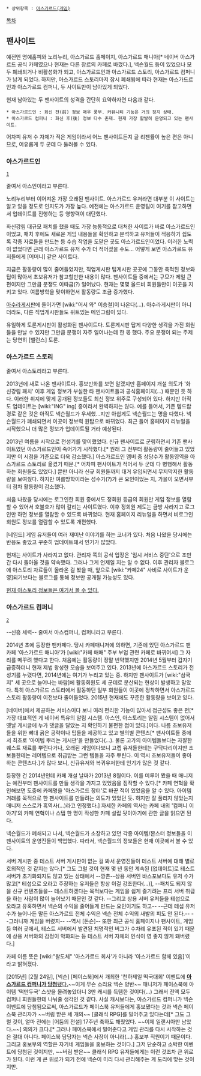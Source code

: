  * 상위항목 : [[아스가르드(게임)]]

[[목차]]
== 팬사이트 ==
예전엔 명예홈피와 노리누리, 아스가르드 홈페이지, 아스가르드 매니아[* 네이버 아스가르드 공식 카페였으나 현재는 다른 장르의 카페로 바꼈다.], 넥슨월드 등이 있었으나 모두 폐쇄되거나 비활성화가 되고, 아스가르드인과 아스가르드 스토리, 아스가르드 컴퍼니가 남게 되었다. 하지만, 아스가르드 스토리마저 잠시 폐쇄됨에 따라 현재는 아스가드르인과 아스가르드 컴퍼니, 두 사이트만이 남아있게 되었다.

현재 남아있는 두 팬사이트의 성격을 간단히 요약하자면 다음과 같다.

 * 아스가르드인 : 화신 전(前) 정보 매우 풍부. 커뮤니티 기능은 거의 정지 상태.
 * 아스가르드 컴퍼니 : 화신 후(後) 정보 다수 존재. 현재 가장 활발히 운영되고 있는 팬사이트.

어차피 유저 수 자체가 적은 게임이라서 어느 팬사이트든지 글 리젠률이 높은 편은 아니므로, 여유롭게 두 군데 다 둘러볼 수 있다.


=== 아스가르드인 ===
 [http://asin.betagame.kr/zbxe/main3]

줄여서 아스인이라고 부른다.

노리누리부터 이어져온 가장 오래된 팬사이트. 아스가르드 유저라면 대부분 이 사이트는 알고 있을 정도로 인지도가 가장 높다. 예전에는 아스가르드 운영팀이 여기를 참고하면서 업데이트를 진행하는 등 영향력이 대단했다.

화신강림 대규모 패치를 했을 때도 가장 능동적으로 대처한 사이트가 바로 아스가르드인이었고, 패치 후에도 새로운 게임 내용들을 확인하고 분석하고 유저들이 적응하기 쉽도록 각종 자료들을 만드는 등 수습 작업을 도맡은 곳도 아스가르드인이었다. 이러한 노력이 없었다면 근래 아스가르드 유저 수가 더 적어졌을 수도... 어떻게 보면 아스가르드 유저들에게 [어머니] 같은 사이트다.

지금은 활동량이 많이 줄어들었지만, 직업게시판 팁게시판 곳곳에 그동안 축적된 정보와 팁이 많아서 초보유저가 참고할만한 내용이 많다. 팬사이트들 중에서는 규모가 제일 큰 편이지만 그만큼 분쟁도 이따금(?) 일어났다. 현재는 몇몇 올드비 회원들만이 이곳을 지키고 있다. 여름방학을 맞이하면서 활동량도 조금 증가했다.

[http://asin.betanews.net/zbxe/asura 아수라게시판]에 들어가면 [wiki:"어서 와" 이승철]이 나온다(...). 아수라게시판이 아니더라도, 다른 직업게시판들도 위트있는 메인그림이 있다.

유일하게 토론게시판이 활성화된 팬사이트다. 토론게시판 답게 다양한 생각을 가진 회원들을 만날 수 있지만 그만큼 분쟁이 자주 일어나는데 한 몫 했다. 주요 분쟁이 되는 주제는 당연히 [밸런스] 토론.



=== 아스가르드 스토리 ===

줄여서 아스토리라고 부른다.

2013년에 새로 나온 팬사이트다. 홍보만화를 보면 알겠지만 홈페이지 개설 의도가 '화신강림 패치' 이후 게임 정보가 부실한 타 팬사이트들과 공식홈페이지(...) 때문인 듯 하다. 이러한 취지에 맞게 공개된 정보들도 최신 정보 위주로 구성되어 있다. 하지만 아직도 업데이트는 [wiki:"ING" ing] 중이라서 완벽하지는 않다. 예를 들어서, 기존 템드랍 경로 같은 것은 아직도 넥슨월드가 우세했...지만 아쉽게도 넥슨월드는 명을 다했다. 넥슨월드가 폐쇄되면서 이곳이 정보력 원탑으로 바뀌었다. 최근 들어 홈페이지 리뉴얼을 시작했으니 더 많은 정보가 업데이트될 거라 예상된다.

2013년 여름을 시작으로 전성기를 맞이했었다. 신규 팬사이트로 군림하면서 기존 팬사이트였던 아스가르드인이 죽어가기 시작했다.[* 원래 그 전부터 활동량이 줄어들고 있었지만 이 시점을 기준으로 더욱 감소했다.] 아스가르드인 멤버 중 상당수가 활동영역을 아스가르드 스토리로 옮겼기 때문.[* 어차피 팬사이트가 적어서 두 군데 다 병행해서 활동하는 회원들도 있었다.] 뿐만 아니라 신규 회원들까지 대거 유입되면서 무지막지한 활동량을 보여줬다. 하지만 여름방학이라는 성수기(?)가 큰 요인이었는 지, 가을이 오면서부터 점차 활동량이 감소했다. 

처음 나왔을 당시에는 로그인한 회원 중에서도 정회원 등급의 회원만 게임 정보를 열람할 수 있어서 호불호가 많이 갈리는 사이트였다. 이후 정회원 제도는 금방 사라지고 로그인만 하면 정보를 열람할 수 있도록 바뀌었다. 현재 홈페이지 리뉴얼을 하면서 비로그인 회원도 정보를 열람할 수 있도록 개편했다.

[네임드] 게임 유저들이 여러 재미난 이야기를 하는 코너가 있다. 처음 나왔을 당시에는 반응도 좋았고 꾸준히 업데이트돼서 인기가 많았다.


현재는 사이트가 사라지고 없다. 관리자 쪽의 공식 입장은 '임시 서비스 중단'으로 조만간 다시 돌아올 것을 약속했다. 그러나 그게 언제일 지는 알 수 없다. 이후 관리자 블로그에 아스토리 자료들이 올라온 걸 봤을 때, 앞으로 [wiki:"카페24" 사비로 사이트가 운영]되기보다는 블로그를 통해 정보만 공개될 가능성도 있다.

[http://gompiki.blog.me/ 현재 아스토리 정보들은 여기서 볼 수 있다.]

=== 아스가르드 컴퍼니 ===
 [http://cafe.naver.com/asgardcompany]

--신흥 세력--
줄여서 아스컴퍼니, 컴퍼니라고 부른다.

2014년 초에 등장한 팬카페다. 당시 카페매니저에 의하면, 기존에 있던 아스가르드 팬카페 '아스가르드 매니아'가 [wiki:"카페 매매" 주부 부업 관련 카페로 바뀌어서] 그 자리를 메꾸려 했다고 한다. 처음에는 활동량이 정말 빈약했지만 2014년 5월부터 갑자기 급증하더니 현재 제법 왕성한 모습을 보여주고 있다. 2013년에 아스가르드 스토리가 전성기를 누렸다면, 2014년에는 여기가 누리고 있는 중. 하지만 팬사이트가 [wiki:"삼국지" 세 곳으로 늘어나는 바람]에 활동회원도 세 군데로 분산되는 현상이 발생하고 말았다. 특히 아스가르드 스토리에서 활동하던 일부 회원들이 이곳에 정착하면서 아스가르드 스토리 활동량이 이전보다 줄어들었다. 
2015년 현재에도 꾸준한 활동량을 보이고 있다.

[네이버]에서 제공하는 서비스이다 보니 여러 편리한 기능이 많아서 접근성도 좋은 편[* 가장 대표적인 게 네이버 특유의 알림 시스템. 아스인, 아스토리는 알림 시스템이 없어서 옛날 게시글에 누가 댓글을 달았는 지 확인하기 불편한 점이 있다.]이다. 나름 초보유저들을 위한 뼈대 굵은 공략이나 팁들을 제공하고 있고 별의별 콘텐츠[* 팬사이트들 중에서 최초로 '아이템 뿌리는 게시판'을 만들었다(...). 물론 고가의 아이템들보다는 자잘한 퀘스트 재료를 뿌린다거나, 오래된 게임이다보니 고렙 유저들한테는 구닥다리이지만 초보들한테는 레어템으로 취급받는 그런 템들을 자주 뿌린다. 이 역시 초보유저들이 좋아하는 콘텐츠다.]가 많다 보니, 신규유저와 복귀유저한테 인기가 많은 것 같다.

등장한 건 2014년인데 카페 개설 날짜가 2013년 8월이다. 이를 미루어 봤을 때 매니저는 예전부터 팬사이트를 만들 생각을 가지고 있었음을 짐작할 수 있다.[* 카페 연혁을 확인해보면 도중에 카페명을 '아스가르드 장터'로 바꾼 적이 있었음을 알 수 있다. 아이템 거래를 목적으로 한 팬사이트를 만들려는 의도가 있었던 듯. 하지만 잘 풀리지 않았는지 매니저 스스로가 흑역사(...)라고 인정했다.] 자세한 카페의 역사는 카페 내의 '컴퍼니 이야기'의 카페 연혁이나 스탭 한 명이 작성한 카페 설립 뒷이야기에 관한 글을 읽으면 된다.

넥슨월드가 폐쇄되고 나서, 넥슨월드가 소장하고 있던 각종 아이템/몬스터 정보들을 이 팬사이트의 운영진들이 백업했다. 따라서, 넥슨월드의 정보들은 현재 이곳에서 볼 수 있다.

서버 게시판 중 테스트 서버 게시판이 없는 걸 봐서 운영진들이 테스트 서버에 대해 별로 호의적인 것 같지는 않다.[* 그도 그럴 것이 현재 몇 년 동안 계속된 [없데이트]로 테스트 서버가 초기화되지도 않고 있는 상태에서 --깡촌--상용 서버인 바스포보다도 유저 수가 많고[* 테섭으로 오라고 주장하는 유저들은 항상 이걸 강조한다(...)], --패치도 되지 않을 신규 컨텐츠들을-- 테스트하겠다는 목적보다는 게임을 쉽게 즐기려는 프리 서버 취급을 하는 사람이 많이 늘어났기 때문인 것 같다. --그리고 상용 서버 유저들을 테섭으로 오라고 유혹하면서 넥슨의 수익을 줄어들게 만드는 요인이기도 하고-- --근데 테섭 유저 수가 늘어나든 말든 아스가르드 전체 수익은 넥슨 전체 수익의 새발의 피도 안 된다.-- --그러니까 게임을 버렸지-- --역시 [돈슨]-- 또한 최근 공식 홈페이지나 팬사이트, 게임 등 여러 곳에서, 테스트 서버에서 발견된 치명적인 버그가 수차례 유포된 적이 있기 때문에 상용 서버와의 감정이 악화되는 등 테스트 서버 자체의 인식이 영 좋지 않게 돼버렸다.] 

카페 이름 뜻은 [wiki:"왈도체" '아스가르드 회사'가 아니라 '아스가르드 함께 있음]'이라고 밝혀졌다.

[2015년] [2월 24일], [넥슨] [페이스북]에서 개최한 '천하제일 떡국대회' 이벤트에 [http://cafe.naver.com/asgardcompany/9714 '''아스가르드 컴퍼니가 당첨'''됐다.]~~이게 무슨 소리요 넥슨 양반~~
매니저가 페이스북에 아이템 '떡만두국' 스샷을 올려놓았더니 3만 캐시를 득템한 것이다(...) 그래서 전액 모두 컴퍼니 회원들한테 나눠줄 생각인 것 같다.
사실 캐시보다는, 아스가르드 컴퍼니가 넥슨 이벤트에 당첨됨으로써, 아스가르드가 페이스북 유저들에게 홍보됐다는 것과 넥슨 페이스북 관리자가 ~~버림 받은 세 개의~~ [클래식 RPG]를 밀어주고 있다는데[* 그도 그럴 것이, 얼마 전에는 [어둠의 전설] 17주년 축하도 해줬었다. ~~이제 일랜시아만 남았다.~~] 의의가 크다.[* 그러나 페이스북에서 밀어준다고 게임 관리를 다시 시작하는 것은 절대 아니다. 페이스북 담당자는 넥슨 사장이 아니라(...) 홍보부 직원이기 때문이다. 그리고 홍보부의 역할은 자기네 게임들을 홍보하는 것이다.] 그저 단순하고 소박한 이벤트에 당첨된 것이지만, ~~버림 받은~~ 클래식 RPG 유저들에게는 이런 것조차 큰 위로가 된다. 이런 게 큰 위로가 되기 전에 넥슨이 미리 다시 관리해주는 게 도리에 맞는 것이지만.
